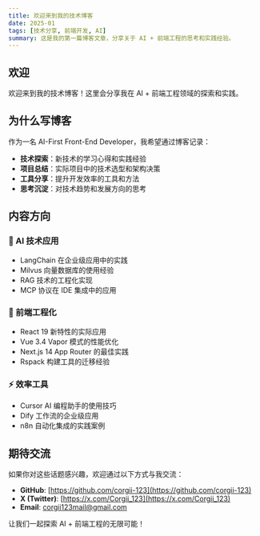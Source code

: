 ```yaml
---
title: 欢迎来到我的技术博客
date: 2025-01
tags: [技术分享, 前端开发, AI]
summary: 这是我的第一篇博客文章，分享关于 AI + 前端工程的思考和实践经验。
---
```


## 欢迎

欢迎来到我的技术博客！这里会分享我在 AI + 前端工程领域的探索和实践。

## 为什么写博客

作为一名 AI-First Front-End Developer，我希望通过博客记录：

- **技术探索**：新技术的学习心得和实践经验
- **项目总结**：实际项目中的技术选型和架构决策
- **工具分享**：提升开发效率的工具和方法
- **思考沉淀**：对技术趋势和发展方向的思考

## 内容方向

### 🤖 AI 技术应用

- LangChain 在企业级应用中的实践
- Milvus 向量数据库的使用经验
- RAG 技术的工程化实现
- MCP 协议在 IDE 集成中的应用

### 🎯 前端工程化

- React 19 新特性的实际应用
- Vue 3.4 Vapor 模式的性能优化
- Next.js 14 App Router 的最佳实践
- Rspack 构建工具的迁移经验

### ⚡ 效率工具

- Cursor AI 编程助手的使用技巧
- Dify 工作流的企业级应用
- n8n 自动化集成的实践案例

## 期待交流

如果你对这些话题感兴趣，欢迎通过以下方式与我交流：

- **GitHub**: [https://github.com/corgii-123](https://github.com/corgii-123)
- **X (Twitter)**: [https://x.com/Corgii_123](https://x.com/Corgii_123)
- **Email**: [corgii123mail@gmail.com](mailto:corgii123mail@gmail.com)

让我们一起探索 AI + 前端工程的无限可能！
